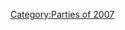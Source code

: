 {{NoSWFs}}
{{CPW|Summer Kickoff Party|Summer Kickoff Party}}


{{Parties}}
[[Category:Parties of 2007]]
